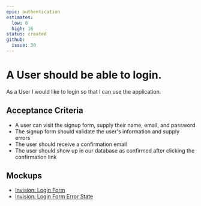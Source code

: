 ```yaml
---
epic: authentication
estimates:
  low: 8
  high: 16
status: created
github:
  issue: 30
---
```


# A User should be able to login.

As a User I would like to login so that I can use the application.

## Acceptance Criteria

- A user can visit the signup form, supply their name, email, and password
- The signup form should validate the user's information and supply errors
- The user should receive a confirmation email
- The user should show up in our database as confirmed after clicking the confirmation link

## Mockups

- [Invision: Login Form](https://invisionapp.com)
- [Invision: Login Form Error State ](https://invisionapp.com)
